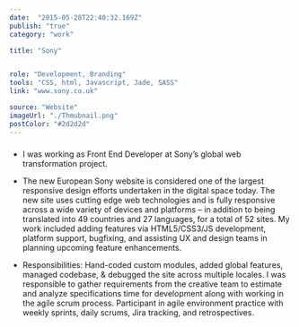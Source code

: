 ```yaml
---
date:  "2015-05-28T22:40:32.169Z"
publish: "true" 
category: "work"

title: "Sony"


role: "Development, Branding"
tools: "CSS, html, Javascript, Jade, SASS" 
link: "www.sony.co.uk"  

source: "Website"
imageUrl: "./Thmubnail.png"
postColor: "#2d2d2d"
---
```


### 

- I was working as Front End Developer at Sony’s global web transformation project.

- The new European Sony website is considered one of the largest responsive design efforts undertaken in the digital space today. The new site uses cutting edge web technologies and is fully responsive across a wide variety of devices and platforms – in addition to being translated into 49 countries and 27 languages, for a total of 52 sites. My work included adding features via HTML5/CSS3/JS development, platform support, bugfixing, and assisting UX and design teams in planning upcoming feature enhancements.

- Responsibilities: Hand-coded custom modules, added global features, managed codebase, & debugged the site across multiple locales. I was responsible to gather requirements from the  creative team to estimate and analyze specifications time for development along with working in the agile scrum process. Participant in agile environment practice with weekly sprints, daily scrums, Jira tracking, and retrospectives.